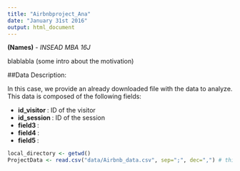 ```yaml
---
title: "Airbnbproject_Ana"
date: "January 31st 2016"
output: html_document
---
```

**(Names)** - *INSEAD MBA 16J*

blablabla (some intro about the motivation)

##Data Description: 

In this case, we provide an already downloaded file with the data to analyze. This data is composed of the following fields:

* **id_visitor **: ID of the visitor 
* **id_session **: ID of the session 
* **field3 **:
* **field4 **:
* **field5 **:



```r
local_directory <- getwd()
ProjectData <- read.csv("data/Airbnb_data.csv", sep=";", dec=",") # this contains only the matrix ProjectData
```


